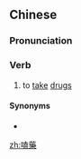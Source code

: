 {{also|嗑药}}
==Chinese==
{{zh-forms|s=嗑药}}

===Pronunciation===
{{zh-pron
|m=kèyào
|c=hap6 joek6
|cat=v
}}

===Verb===
{{zh-verb}}

# {{lb|zh|colloquial}} to [[take]] [[drug]]s {{gloss|of an illicit or recreational nature}}

====Synonyms====
* {{zh-l|吸毒}}

[[zh:嗑藥]]